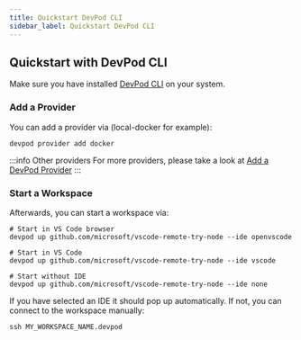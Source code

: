 ```yaml
---
title: Quickstart DevPod CLI
sidebar_label: Quickstart DevPod CLI
---
```



## Quickstart with DevPod CLI

Make sure you have installed [DevPod CLI](./install.mdx#optional-install-devpod-cli) on your system.

### Add a Provider

You can add a provider via (local-docker for example):

```
devpod provider add docker
```

:::info Other providers
For more providers, please take a look at [Add a DevPod Provider](../managing-providers/add-provider.mdx)
:::

### Start a Workspace

Afterwards, you can start a workspace via:

```
# Start in VS Code browser
devpod up github.com/microsoft/vscode-remote-try-node --ide openvscode

# Start in VS Code
devpod up github.com/microsoft/vscode-remote-try-node --ide vscode

# Start without IDE
devpod up github.com/microsoft/vscode-remote-try-node --ide none
```

If you have selected an IDE it should pop up automatically. If not, you can connect to the workspace manually:

```
ssh MY_WORKSPACE_NAME.devpod
```
